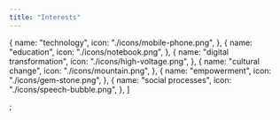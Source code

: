 ```yaml
---
title: "Interests"
---
```


  {
    name: "technology",
    icon: "./icons/mobile-phone.png",
  },
  {
    name: "education",
    icon: "./icons/notebook.png",
  },
  {
    name: "digital transformation",
    icon: "./icons/high-voltage.png",
  },
  {
    name: "cultural change",
    icon: "./icons/mountain.png",
  },
  {
    name: "empowerment",
    icon: "./icons/gem-stone.png",
  },
  {
    name: "social processes",
    icon: "./icons/speech-bubble.png",
  },
]

;
